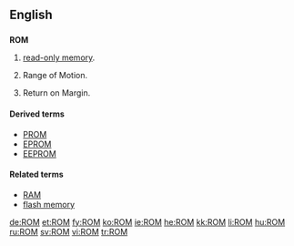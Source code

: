 {{see|rom|Rom|room}}

==English==

==={{acronym}}===
'''ROM'''

# {{electronics}} [[read-only memory]].
# {{medical}} Range of Motion.
# {{finance}} Return on Margin.

====Derived terms====
*[[PROM]]
*[[EPROM]]
*[[EEPROM]]

====Related terms====
*[[RAM]]
*[[flash memory]]

[[de:ROM]]
[[et:ROM]]
[[fy:ROM]]
[[ko:ROM]]
[[ie:ROM]]
[[he:ROM]]
[[kk:ROM]]
[[li:ROM]]
[[hu:ROM]]
[[ru:ROM]]
[[sv:ROM]]
[[vi:ROM]]
[[tr:ROM]]